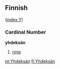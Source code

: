 ==Finnish==
([[Wiktionary:Finnish_index_y|index Y]])

===Cardinal Number===
'''yhdeksän'''
#[[nine]]

[[pt:Yhdeksän]]
[[fi:Yhdeksän]]